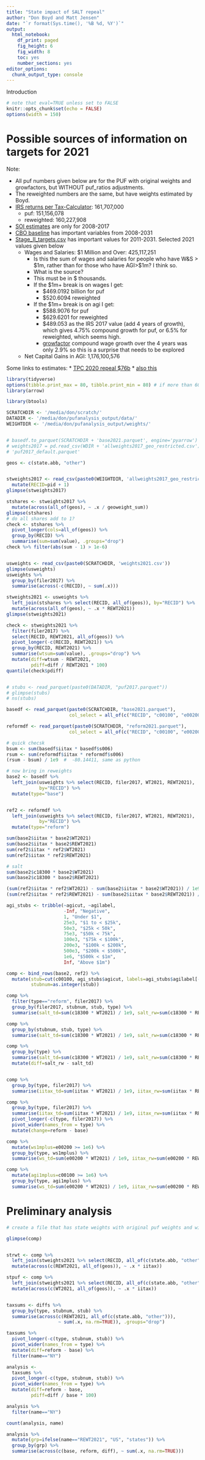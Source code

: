 ```yaml
---
title: "State impact of SALT repeal"
author: "Don Boyd and Matt Jensen"
date: "`r format(Sys.time(), '%B %d, %Y')`"
output:
  html_notebook: 
    df_print: paged
    fig_height: 6
    fig_width: 8
    toc: yes
    number_sections: yes
editor_options:
  chunk_output_type: console
---
```


Introduction

```r
# note that eval=TRUE unless set to FALSE
knitr::opts_chunk$set(echo = FALSE)
options(width = 150)
```

# Possible sources of information on targets for 2021

Note: 

*   All puf numbers given below are for the PUF with original weights and growfactors, but WITHOUT puf_ratios adjustments.
*   The reweighted numbers are the same, but have weights estimated by Boyd.
*   [IRS returns per Tax-Calculator](https://github.com/PSLmodels/taxdata/blob/master/puf_stage1/IRS_return_projection.csv): 161,707,000 
    +   puf: 151,156,078
    +   reweighted: 160,227,908
*   [SOI estimates](https://github.com/PSLmodels/taxdata/blob/master/puf_stage1/SOI_estimates.csv) are only for 2008-2017
*   [CBO baseline](https://github.com/PSLmodels/taxdata/blob/master/puf_stage1/CBO_baseline.csv) has important variables from 2008-2031
*   [Stage_II_targets.csv]() has important values for 2011-2031. Selected 2021 values given below
    +   Wages and Salaries: $1 Million and Over: 425,117,251
        +   Is this the sum of wages and salaries for people who have W&S > $1m, rather than for those who have AGI>$1m? I think so.
        +   What is the source?
        +   This must be in $ thousands.
        +   If the $1m+ break is on wages I get:
            +   $469.0192 billion for puf
            +   $520.6094 reweighted
        +   If the $1m+ break is on agi I get:
            +   $588.9076 for puf
            +   $629.6201	for reweighted
            +   $489.053 as the IRS 2017 value (add 4 years of growth), which gives 4.75% compound growth for puf, or 6.5% for reweighted, which seems high.
            +   [growfactor](https://github.com/PSLmodels/taxdata/blob/master/puf_stage1/growfactors.csv) compound wage growth over the 4 years was only 2.9% so this is a surprise that needs to be explored
    +   Net Capital Gains in AGI: 1,176,100,576


Some links to estimates:
*   [TPC 2020 repeal $76b](https://www.taxpolicycenter.org/taxvox/tpc-analyzes-five-ways-replace-salt-deduction-cap)
*   [also this](https://www.taxpolicycenter.org/publications/alternatives-tcja-limit-state-and-local-tax-deduction/full)



```r
library(tidyverse)
options(tibble.print_max = 80, tibble.print_min = 80) # if more than 60 rows, print 60 - enough for states
library(arrow)

library(btools)

```


```r
SCRATCHDIR <- '/media/don/scratch/'
DATADIR <- '/media/don/pufanalysis_output/data/'
WEIGHTDIR <- '/media/don/pufanalysis_output/weights/'


# basedf.to_parquet(SCRATCHDIR + 'base2021.parquet', engine='pyarrow')
# weights2017 = pd.read_csv(WDIR + 'allweights2017_geo_restricted.csv') # 227766, filers only
# 'puf2017_default.parquet'


```


```r
geos <- c(state.abb, "other")



```



```r

stweights2017 <- read_csv(paste0(WEIGHTDIR, 'allweights2017_geo_restricted.csv')) %>%
  mutate(RECID=pid + 1)
glimpse(stweights2017)

stshares <- stweights2017 %>%
  mutate(across(all_of(geos), ~ .x / geoweight_sum))
glimpse(stshares)
# do all shares add to 1?
check <- stshares %>%
  pivot_longer(cols=all_of(geos)) %>%
  group_by(RECID) %>%
  summarise(sum=sum(value), .groups="drop")
check %>% filter(abs(sum - 1) > 1e-6)  


usweights <- read_csv(paste0(SCRATCHDIR, 'weights2021.csv'))
glimpse(usweights)
usweights %>%
  group_by(filer2017) %>%
  summarise(across(-c(RECID), ~ sum(.x)))

stweights2021 <- usweights %>%
  left_join(stshares %>% select(RECID, all_of(geos)), by="RECID") %>%
  mutate(across(all_of(geos), ~ .x * REWT2021))
glimpse(stweights2021)

check <- stweights2021 %>%
  filter(filer2017) %>%
  select(RECID, REWT2021, all_of(geos)) %>%
  pivot_longer(-c(RECID, REWT2021)) %>%
  group_by(RECID, REWT2021) %>%
  summarise(wtsum=sum(value), .groups="drop") %>%
  mutate(diff=wtsum - REWT2021,
         pdiff=diff / REWT2021 * 100)
quantile(check$pdiff)


# stubs <- read_parquet(paste0(DATADIR, "puf2017.parquet"))
# glimpse(stubs)
# ns(stubs)

basedf <- read_parquet(paste0(SCRATCHDIR, "base2021.parquet"),
                       col_select = all_of(c("RECID", "c00100", "e00200", "c18300", "s006", "iitax")))

reformdf <- read_parquet(paste0(SCRATCHDIR, "reform2021.parquet"),
                       col_select = all_of(c("RECID", "c00100", "e00200", "c18300", "s006", "iitax")))


```


```r
# quick checsk
bsum <- sum(basedf$iitax * basedf$s006)
rsum <- sum(reformdf$iitax * reformdf$s006)
(rsum - bsum) / 1e9  #  -80.14411, same as python

# now bring in reweights
base2 <- basedf %>%
  left_join(usweights %>% select(RECID, filer2017, WT2021, REWT2021),
            by="RECID") %>%
  mutate(type="base")


ref2 <- reformdf %>%
  left_join(usweights %>% select(RECID, filer2017, WT2021, REWT2021),
            by="RECID") %>%
  mutate(type="reform")

sum(base2$iitax * base2$WT2021)
sum(base2$iitax * base2$REWT2021)
sum(ref2$iitax * ref2$WT2021)
sum(ref2$iitax * ref2$REWT2021)

# salt
sum(base2$c18300 * base2$WT2021)
sum(base2$c18300 * base2$REWT2021)

(sum(ref2$iitax * ref2$WT2021) - sum(base2$iitax * base2$WT2021)) / 1e9  # -80.14411
(sum(ref2$iitax * ref2$REWT2021) - sum(base2$iitax * base2$REWT2021)) / 1e9  # -91.22943

agi_stubs <- tribble(~agicut, ~agilabel,
                     -Inf, "Negative",
                     1, "Under $1",
                     25e3, "$1 to < $25k",
                     50e3, "$25k < 50k",
                     75e3, "$50k < 75k",
                     100e3, "$75k < $100k",
                     200e3, "$100k < $200k",
                     500e3, "$200k < $500k",
                     1e6, "$500k < $1m",
                     Inf, "Above $1m")

comp <- bind_rows(base2, ref2) %>%
  mutate(stub=cut(c00100, agi_stubs$agicut, labels=agi_stubs$agilabel[-1], include.lowest = TRUE, right=FALSE),
         stubnum=as.integer(stub))

comp %>%
  filter(type=="reform", filer2017) %>%
  group_by(filer2017, stubnum, stub, type) %>%
  summarise(salt_td=sum(c18300 * WT2021) / 1e9, salt_rw=sum(c18300 * REWT2021) / 1e9, .groups="drop")

comp %>%
  group_by(stubnum, stub, type) %>%
  summarise(salt_td=sum(c18300 * WT2021) / 1e9, salt_rw=sum(c18300 * REWT2021) / 1e9, .groups="drop")

comp %>%
  group_by(type) %>%
  summarise(salt_td=sum(c18300 * WT2021) / 1e9, salt_rw=sum(c18300 * REWT2021) / 1e9, .groups="drop") %>%
  mutate(diff=salt_rw - salt_td)


comp %>%
  group_by(type, filer2017) %>%
  summarise(iitax_td=sum(iitax * WT2021) / 1e9, iitax_rw=sum(iitax * REWT2021) / 1e9, .groups="drop")

comp %>%
  group_by(type, filer2017) %>%
  summarise(iitax_td=sum(iitax * WT2021) / 1e9, iitax_rw=sum(iitax * REWT2021) / 1e9, .groups="drop") %>%
  pivot_longer(-c(type, filer2017)) %>%
  pivot_wider(names_from = type) %>%
  mutate(change=reform - base)

comp %>%
  mutate(ws1mplus=e00200 >= 1e6) %>%
  group_by(type, ws1mplus) %>%
  summarise(ws_td=sum(e00200 * WT2021) / 1e9, iitax_rw=sum(e00200 * REWT2021) / 1e9, .groups="drop")

comp %>%
  mutate(agi1mplus=c00100 >= 1e6) %>%
  group_by(type, agi1mplus) %>%
  summarise(ws_td=sum(e00200 * WT2021) / 1e9, iitax_rw=sum(e00200 * REWT2021) / 1e9, .groups="drop")


```

# Preliminary analysis

```r
# create a file that has state weights with original puf weights and with my puf weights

glimpse(comp)


strwt <- comp %>%
  left_join(stweights2021 %>% select(RECID, all_of(c(state.abb, "other"))), by="RECID") %>%
  mutate(across(c(REWT2021, all_of(geos)), ~ .x * iitax))

stpuf <- comp %>%
  left_join(stweights2021 %>% select(RECID, all_of(c(state.abb, "other"))), by="RECID") %>%
  mutate(across(c(WT2021, all_of(geos)), ~ .x * iitax))


taxsums <- diffs %>%
  group_by(type, stubnum, stub) %>%
  summarise(across(c(REWT2021, all_of(c(state.abb, "other"))),
                   ~ sum(.x, na.rm=TRUE)), .groups="drop")

taxsums %>%
  pivot_longer(-c(type, stubnum, stub)) %>%
  pivot_wider(names_from = type) %>%
  mutate(diff=reform - base) %>%
  filter(name=="NY")

analysis <- 
  taxsums %>%
  pivot_longer(-c(type, stubnum, stub)) %>%
  pivot_wider(names_from = type) %>%
  mutate(diff=reform - base,
         pdiff=diff / base * 100)

analysis %>%
  filter(name=="NY")

count(analysis, name)

analysis %>%
  mutate(grp=ifelse(name=="REWT2021", "US", "states")) %>%
  group_by(grp) %>%
  summarise(across(c(base, reform, diff), ~ sum(.x, na.rm=TRUE)))



```




